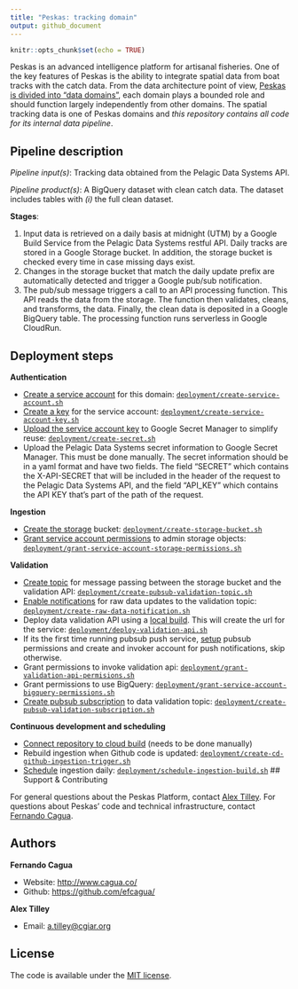 ```yaml
---
title: "Peskas: tracking domain"
output: github_document
---
```


```r
knitr::opts_chunk$set(echo = TRUE)
```

Peskas is an advanced intelligence platform for artisanal fisheries. 
One of the key features of Peskas is the ability to integrate spatial data from boat tracks with the catch data. 
From the data architecture point of view, [Peskas is divided into "data domains"](https://blog.peskas.org/posts/domain-based-architecture/), each domain plays a bounded role and should function largely independently from other domains.
The spatial tracking data is one of Peskas domains and *this repository contains all code for its internal data pipeline*.

## Pipeline description

*Pipeline input(s)*: Tracking data obtained from the Pelagic Data Systems API. 

*Pipeline product(s)*: A BigQuery dataset with clean catch data. The dataset includes tables with *(i)* the full clean dataset.

**Stages**:

1. Input data is retrieved on a daily basis at midnight (UTM) by a Google Build Service from the Pelagic Data Systems restful API. Daily tracks are stored in a Google Storage bucket. In addition, the storage bucket is checked every time in case missing days exist. 
1. Changes in the storage bucket that match the daily update prefix are automatically detected and trigger a Google pub/sub notification.
1. The pub/sub message triggers a call to an API processing function. This API reads the data from the storage. The function then validates, cleans, and transforms, the data. Finally, the clean data is deposited in a Google BigQuery table. The processing function runs serverless in Google CloudRun.

## Deployment steps

**Authentication**

- [Create a service account](https://cloud.google.com/iam/docs/creating-managing-service-accounts) for this domain: [`deployment/create-service-account.sh`](deployment/create-service-account.sh)
- [Create a key](https://cloud.google.com/iam/docs/creating-managing-service-account-keys) for the service account: [`deployment/create-service-account-key.sh`](deployment/create-service-account-key.sh)
- [Upload the service account key](https://cloud.google.com/secret-manager/docs/creating-and-accessing-secrets#secretmanager-create-secret-cli) to Google Secret Manager to simplify reuse: [`deployment/create-secret.sh`](deployment/create-secret.sh)
- Upload the Pelagic Data Systems secret information to Google Secret Manager. This must be done manually. The secret information should be in a yaml format and have two fields. The field "SECRET" which contains the X-API-SECRET that will be included in the header of the request to the Pelagic Data Systems API, and the field "API_KEY" which contains the API KEY that's part of the path of the request. 

**Ingestion**

- [Create the storage](https://cloud.google.com/storage/docs/creating-buckets) bucket: [`deployment/create-storage-bucket.sh`](deployment/create-storage-bucket.sh)
- [Grant service account permissions](https://cloud.google.com/iam/docs/creating-managing-service-accounts) to admin storage objects: [`deployment/grant-service-account-storage-permissions.sh`](deployment/grant-service-account-storage-permissions.sh)

**Validation**

- [Create topic](https://cloud.google.com/pubsub/docs/admin) for message passing between the storage bucket and the validation API: [`deployment/create-pubsub-validation-topic.sh`](deployment/create-pubsub-validation-topic.sh)
- [Enable notifications](https://cloud.google.com/storage/docs/gsutil/commands/notification) for raw data updates to the validation topic: [`deployment/create-raw-data-notification.sh`](deployment/create-raw-data-notification.sh)
- Deploy data validation API using a [local build](https://cloud.google.com/cloud-build/docs/build-debug-locally). This will create the url for the service: [`deployment/deploy-validation-api.sh`](deployment/deploy-validation-api.sh)
- If its the first time running pubsub push service, [setup](https://cloud.google.com/pubsub/docs/push) pubsub permissions and create and invoker account for push notifications, skip otherwise.
- Grant permissions to invoke validation api: [`deployment/grant-validation-api-permisions.sh`](deployment/grant-validation-api-permisions.sh)
- Grant permissions to use BigQuery: [`deployment/grant-service-account-bigquery-permissions.sh`](deployment/grant-service-account-bigquery-permissions.sh)
- [Create pubsub subscription](https://cloud.google.com/pubsub/docs/admin#pubsub_create_pull_subscription-gcloud) to data validation topic: [`deployment/create-pubsub-validation-subscription.sh`](deployment/create-pubsub-validation-subscription.sh)

**Continuous development and scheduling**

- [Connect repository to cloud build](https://console.cloud.google.com/cloud-build/triggers/connect) (needs to be done manually)
- Rebuild ingestion when Github code is updated: [`deployment/create-cd-github-ingestion-trigger.sh`](deployment/create-cd-github-ingestion-trigger.sh)
- [Schedule](https://stackoverflow.com/questions/57681367/trigger-google-cloud-build-with-google-cloud-scheduler-periodically) ingestion daily: [`deployment/schedule-ingestion-build.sh`](deployment/schedule-ingestion-build.sh)
## Support & Contributing

For general questions about the Peskas Platform, contact [Alex Tilley](mailto:a.tilley@cgiar.org). For questions about Peskas' code and technical infrastructure, contact [Fernando Cagua](mailto:f.cagua@cgiar.org).

## Authors

**Fernando Cagua**

-   Website: <http://www.cagua.co/>
-   Github: <https://github.com/efcagua/>

**Alex Tilley**

- Email: [a.tilley@cgiar.org](mailto:a.tilley@cgiar.org)

## License

The code is available under the [MIT license](LICENSE).
